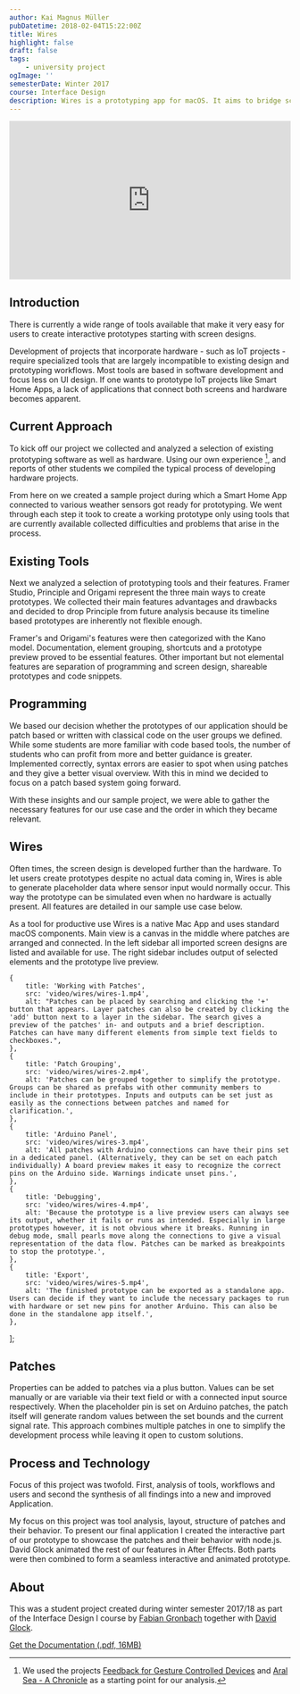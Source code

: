 ```yaml
---
author: Kai Magnus Müller
pubDatetime: 2018-02-04T15:22:00Z
title: Wires
highlight: false
draft: false
tags:
    - university project
ogImage: ''
semesterDate: Winter 2017
course: Interface Design
description: Wires is a prototyping app for macOS. It aims to bridge screen design and hardware prototyping. Patch based programming of inputs and outputs makes combining them with screens or buttons designed in Sketch as easy as possible.
---
```


<div style="padding:56.25% 0 0 0;position:relative;">
	<iframe
		src="https://player.vimeo.com/video/802833594?h=9f3982785a&badge=0&autopause=0&player_id=0&app_id=58479/embed"
		allow="autoplay; fullscreen; picture-in-picture"
		allowfullscreen
		frameborder="0"
		style="position:absolute;top:0;left:0;width:100%;height:100%;"></iframe>
</div>

## Introduction

There is currently a wide range of tools available that make it very easy for users to create interactive prototypes starting with screen designs.

Development of projects that incorporate hardware - such as IoT projects - require specialized tools that are largely incompatible to existing design and prototyping workflows. Most tools are based in software development and focus less on UI design. If one wants to prototype IoT projects like Smart Home Apps, a lack of applications that connect both screens and hardware becomes apparent.

## Current Approach

To kick off our project we collected and analyzed a selection of existing prototyping software as well as hardware. Using our own experience [^1], and reports of other students we compiled the typical process of developing hardware projects.

From here on we created a sample project during which a Smart Home App connected to various weather sensors got ready for prototyping. We went through each step it took to create a working prototype only using tools that are currently available collected difficulties and problems that arise in the process.

<Figure
	alt="Wires Research Framer / Origami comparison"
	src="https://res.cloudinary.com/dm3a0qioc/image/upload/v1678140784/wires-tools_sw6gyr.png"
    width="2880" height="460"
	></Figure>

## Existing Tools

Next we analyzed a selection of prototyping tools and their features. Framer Studio, Principle and Origami represent the three main ways to create prototypes. We collected their main features advantages and drawbacks and decided to drop Principle from future analysis because its timeline based prototypes are inherently not flexible enough.

Framer's and Origami's features were then categorized with the Kano model. Documentation, element grouping, shortcuts and a prototype preview proved to be essential features. Other important but not elemental features are separation of programming and screen design, shareable prototypes and code snippets.

## Programming

We based our decision whether the prototypes of our application should be patch based or written with classical code on the user groups we defined. While some students are more familiar with code based tools, the number of students who can profit from more and better guidance is greater. Implemented correctly, syntax errors are easier to spot when using patches and they give a better visual overview. With this in mind we decided to focus on a patch based system going forward.

With these insights and our sample project, we were able to gather the necessary features for our use case and the order in which they became relevant.

## Wires

Often times, the screen design is developed further than the hardware. To let users create prototypes despite no actual data coming in, Wires is able to generate placeholder data where sensor input would normally occur. This way the prototype can be simulated even when no hardware is actually present. All features are detailed in our sample use case below.

As a tool for productive use Wires is a native Mac App and uses standard macOS components. Main view is a canvas in the middle where patches are arranged and connected. In the left sidebar all imported screen designs are listed and available for use. The right sidebar includes output of selected elements and the prototype live preview.

	{
		title: 'Working with Patches',
		src: 'video/wires/wires-1.mp4',
		alt: "Patches can be placed by searching and clicking the '+' button that appears. Layer patches can also be created by clicking the 'add' button next to a layer in the sidebar. The search gives a preview of the patches' in- and outputs and a brief description. Patches can have many different elements from simple text fields to checkboxes.",
	},
	{
		title: 'Patch Grouping',
		src: 'video/wires/wires-2.mp4',
		alt: 'Patches can be grouped together to simplify the prototype. Groups can be shared as prefabs with other community members to include in their prototypes. Inputs and outputs can be set just as easily as the connections between patches and named for clarification.',
	},
	{
		title: 'Arduino Panel',
		src: 'video/wires/wires-3.mp4',
		alt: 'All patches with Arduino connections can have their pins set in a dedicated panel. (Alternatively, they can be set on each patch individually) A board preview makes it easy to recognize the correct pins on the Arduino side. Warnings indicate unset pins.',
	},
	{
		title: 'Debugging',
		src: 'video/wires/wires-4.mp4',
		alt: 'Because the prototype is a live preview users can always see its output, whether it fails or runs as intended. Especially in large prototypes however, it is not obvious where it breaks. Running in debug mode, small pearls move along the connections to give a visual representation of the data flow. Patches can be marked as breakpoints to stop the prototype.',
	},
	{
		title: 'Export',
		src: 'video/wires/wires-5.mp4',
		alt: 'The finished prototype can be exported as a standalone app. Users can decide if they want to include the necessary packages to run with hardware or set new pins for another Arduino. This can also be done in the standalone app itself.',
	},
];

<UseCase client:visible srcSet={_srcSet2} aspectRatio="16/9"></UseCase>

## Patches

Properties can be added to patches via a plus button. Values can be set manually or are variable via their text field or with a connected input source respectively. When the placeholder pin is set on Arduino patches, the patch itself will generate random values between the set bounds and the current signal rate. This approach combines multiple patches in one to simplify the development process while leaving it open to custom solutions.

<Figure
	alt="Patches are grouped to indicate their responsibilities. Grey patches contain logic and other basic functionality, purple patches control properties and animations. Screen elements themselves are blue. Patches that communicate with connected hardware are turquoise, referencing the Arduino board color."
	src="https://res.cloudinary.com/dm3a0qioc/image/upload/v1678140805/wires-patches_tbw5ry.png"
	width="2880" height="1800" shadow="false"
    ></Figure>

## Process and Technology

Focus of this project was twofold. First, analysis of tools, workflows and users and second the synthesis of all findings into a new and improved Application.

My focus on this project was tool analysis, layout, structure of patches and their behavior. To present our final application I created the interactive part of our prototype to showcase the patches and their behavior with node.js. David Glock animated the rest of our features in After Effects. Both parts were then combined to form a seamless interactive and animated prototype.

## About

This was a student project created during winter semester 2017/18 as part of the Interface Design I course by [Fabian Gronbach][FabianGronbachSite] together with [David Glock][DavidSite].

[Get the Documentation (.pdf, 16MB)][Doc]

[^1]: We used the projects [Feedback for Gesture Controlled Devices][feedback] and [Aral Sea - A Chronicle][aralsea] as a starting point for our analysis.

[feedback]: /projects/feedback
[aralsea]: /projects/aralsea
[FabianGronbachSite]: http://www.gronbach.info/
[DavidSite]: http://www.davidglock.de/
[Doc]: https://www.cdn.kaimagnus.de/portfolio/docs/Wires_DavidGlock_KaiMagnusMueller.pdf
